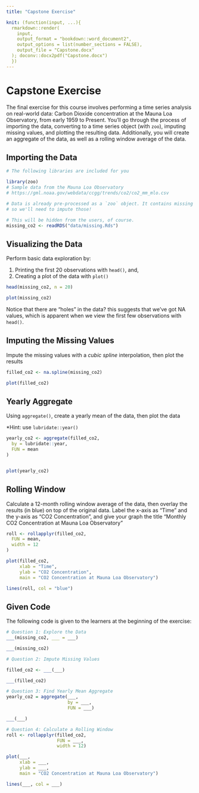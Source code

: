 ```yaml
---
title: "Capstone Exercise"

knit: (function(input, ...){
  rmarkdown::render(
    input,
    output_format = "bookdown::word_document2",
    output_options = list(number_sections = FALSE),
    output_file = "Capstone.docx"
  ); doconv::docx2pdf("Capstone.docx")
  })
---
```


# Capstone Exercise

The final exercise for this course involves performing a time series analysis on real-world data: Carbon Dioxide concentration at the Mauna Loa Observatory, from early 1959 to Present. You'll go through the process of importing the data, converting to a time series object (with `zoo`), imputing missing values, and plotting the resulting data. Additionally, you will create an aggregate of the data, as well as a rolling window average of the data. 

## Importing the Data

```r
# The following libraries are included for you

library(zoo)
# Sample data from the Mauna Loa Observatory
# https://gml.noaa.gov/webdata/ccgg/trends/co2/co2_mm_mlo.csv

# Data is already pre-processed as a `zoo` object. It contains missing values,
# so we'll need to impute those!

# This will be hidden from the users, of course.
missing_co2 <- readRDS("data/missing.Rds")
```

\newpage

## Visualizing the Data

Perform basic data exploration by:

  1. Printing the first 20 observations with `head()`, and,
  2. Creating a plot of the data with `plot()`
  
```r
head(missing_co2, n = 20)
```

```r
plot(missing_co2)
```

Notice that there are "holes" in the data? this suggests that we've got NA values, which is apparent when we view the first few observations with `head()`.

\newpage

## Imputing the Missing Values

Impute the missing values with a *cubic spline* interpolation, then plot the results

```r
filled_co2 <- na.spline(missing_co2)
```

```r
plot(filled_co2)
```

\newpage

## Yearly Aggregate

Using `aggregate()`, create a yearly mean of the data, then plot the data

*Hint: use `lubridate::year()`

```r
yearly_co2 <- aggregate(filled_co2,
  by = lubridate::year,
  FUN = mean
)


plot(yearly_co2)
```

\newpage

## Rolling Window

Calculate a 12-month rolling window average of the data, then overlay the results (in blue) on top of the original data. Label the x-axis as "Time" and the y-axis as "CO2 Concentration", and give your graph the title "Monthly CO2 Concentration at Mauna Loa Observatory"

```r
roll <- rollapplyr(filled_co2,
  FUN = mean,
  width = 12
)

plot(filled_co2,
     xlab = "Time",
     ylab = "CO2 Concentration",
     main = "CO2 Concentration at Mauna Loa Observatory")

lines(roll, col = "blue")

```

\newpage

## Given Code

The following code is given to the learners at the beginning of the exercise:

```r

# Question 1: Explore the Data
___(missing_co2, ___ = ___)

___(missing_co2)

```

```r
# Question 2: Impute Missing Values

filled_co2 <- ___(___)

___(filled_co2)
```

```r
# Question 3: Find Yearly Mean Aggregate
yearly_co2 = aggregate(___,
                       by = ___,
                       FUN = ___)

___(___)
```

```r
# Question 4: Calculate a Rolling Window
roll <- rollapplyr(filled_co2,
                   FUN = ___,
                   width = 12)

plot(___,
     xlab = ___,
     ylab = ___,
     main = "CO2 Concentration at Mauna Loa Observatory")

lines(___, col = ___)

```

